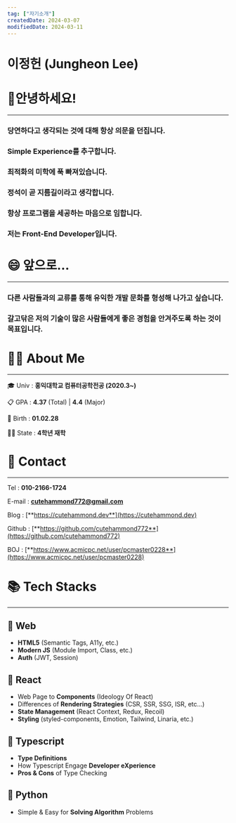 ```yaml
---
tag: ["자기소개"]
createdDate: 2024-03-07
modifiedDate: 2024-03-11
---
```


# 이정헌 (Jungheon Lee)

# 🙋안녕하세요!

---

### 당연하다고 생각되는 것에 대해 항상 의문을 던집니다.

### **Simple** Experience를 추구합니다.

### 최적화의 미학에 푹 빠져있습니다.

### 정석이 곧 지름길이라고 생각합니다.

### 항상 프로그램을 세공하는 마음으로 임합니다.

### 저는 Front-End Developer입니다.

# 😄 앞으로…

---

### 다른 사람들과의 교류를 통해 유익한 개발 문화를 형성해 나가고 싶습니다.

### 갈고닦은 저의 기술이 많은 사람들에게 좋은 경험을 안겨주도록 하는 것이 목표입니다.

# 🧑‍💻 About Me

---

🎓 Univ : **홍익대학교 컴퓨터공학전공 (2020.3~)**

📋 GPA : **4.37** (Total) | **4.4** (Major)

🎂 Birth : **01.02.28**

👨‍🎓 State : **4학년 재학**

# 🔗 Contact

---

Tel : **010-2166-1724**

E-mail : **cutehammond772@gmail.com**

Blog : [**https://cutehammond.dev**](https://cutehammond.dev)

Github : [**https://github.com/cutehammond772**](https://github.com/cutehammond772)

BOJ : [**https://www.acmicpc.net/user/pcmaster0228**](https://www.acmicpc.net/user/pcmaster0228)

# 📚 Tech Stacks

---

## 📌 Web

- **HTML5** (Semantic Tags, A11y, etc.)
- **Modern JS** (Module Import, Class, etc.)
- **Auth** (JWT, Session)

## 📌 React

- Web Page to **Components** (Ideology Of React)
- Differences of **Rendering Strategies** (CSR, SSR, SSG, ISR, etc…)
- **State Management** (React Context, Redux, Recoil)
- **Styling** (styled-components, Emotion, Tailwind, Linaria, etc.)

## 📌 Typescript

- **Type Definitions**
- How Typescript Engage **Developer eXperience**
- **Pros & Cons** of Type Checking

## 📌 Python

- Simple & Easy for **Solving Algorithm** Problems
